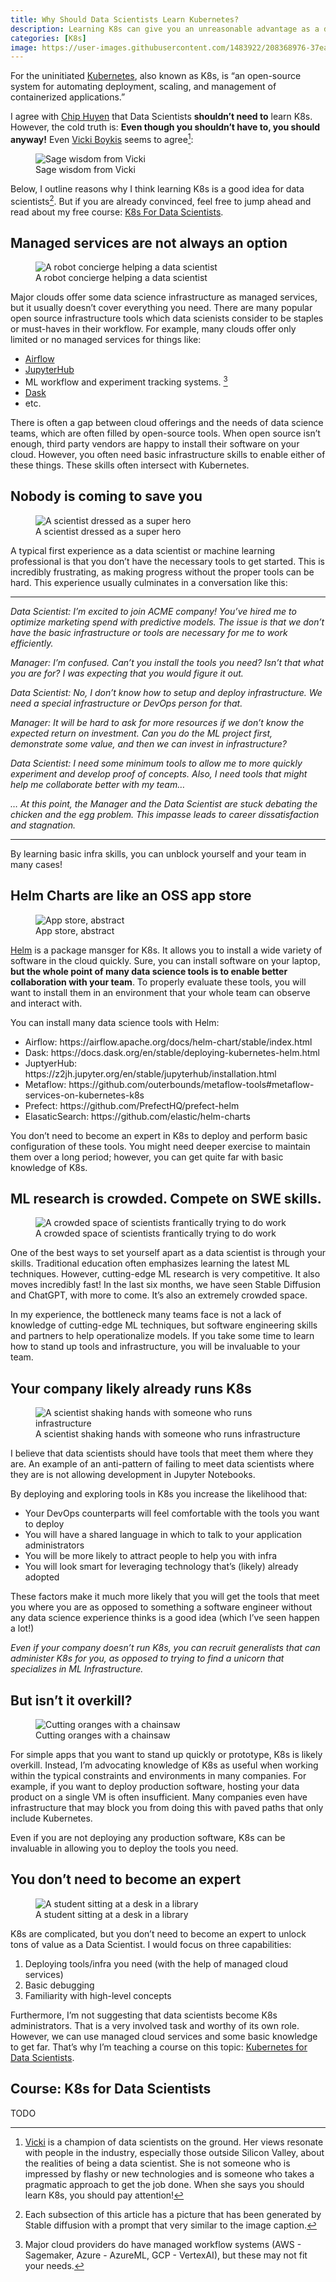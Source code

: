 ```yaml
---
title: Why Should Data Scientists Learn Kubernetes?
description: Learning K8s can give you an unreasonable advantage as a data scientist and unblock your teams.
categories: [K8s]
image: https://user-images.githubusercontent.com/1483922/208368976-37ea8413-7102-4e17-97f1-0832c7a071c8.png
---
```


For the uninitiated [Kubernetes](https://kubernetes.io/), also known as K8s, is "an open-source system for automating deployment, scaling, and management of containerized applications."

I agree with [Chip Huyen](https://huyenchip.com/2021/09/13/data-science-infrastructure.html) that Data Scientists **shouldn't need to** learn K8s.   However, the cold truth is:  **Even though you shouldn't have to, you should anyway!**  Even [Vicki Boykis](https://twitter.com/vboykis/status/1596610600511102976) seems to agree[^1]:

![Sage wisdom from Vicki](20221212131043.png)


Below, I outline reasons why I think learning K8s is a good idea for data scientists[^2].  But if you are already convinced, feel free to jump ahead and read about my free course: [K8s For Data Scientists](#course-k8s-for-data-scientists).

## Managed services are not always an option

![A robot concierge helping a data scientist](bellman_ds.jpeg)

Major clouds offer some data science infrastructure as managed services, but it usually doesn't cover everything you need. There are many popular open source infrastructure tools which data scienists consider to be staples or must-haves in their workflow.  For example, many clouds offer only limited or no managed services for things like:

- [Airflow](https://airflow.apache.org/)
- [JupyterHub](https://jupyter.org/hub)
- ML workflow and experiment tracking systems. [^3]
- [Dask](https://www.dask.org/)
- etc.

There is often a gap between cloud offerings and the needs of data science teams, which are often filled by open-source tools. When open source isn't enough, third party vendors are happy to install their software on your cloud. However, you often need basic infrastructure skills to enable either of these things. These skills often intersect with Kubernetes.


## Nobody is coming to save you

![A scientist dressed as a super hero](20221212104110.png)

A typical first experience as a data scientist or machine learning professional is that you don't have the necessary tools to get started.  This is incredibly frustrating, as making progress without the proper tools can be hard.  This experience usually culminates in a conversation like this:

---

_Data Scientist: I'm excited to join ACME company!  You've hired me to optimize marketing spend with predictive models.  The issue is that we don't have the basic infrastructure or tools are necessary for me to work efficiently._

_Manager: I'm confused. Can't you install the tools you need?  Isn't that what you are for?  I was expecting that you would figure it out._

_Data Scientist:  No, I don't know how to setup and deploy infrastructure.  We need a special infrastructure or DevOps person for that._

_Manager: It will be hard to ask for more resources if we don't know the expected return on investment.  Can you do the ML project first, demonstrate some value, and then we can invest in infrastructure?_

_Data Scientist:  I need some minimum tools to allow me to more quickly experiment and develop proof of concepts.  Also, I need tools that might help me collaborate better with my team..._

_... At this point, the Manager and the Data Scientist are stuck debating the chicken and the egg problem.  This impasse leads to career dissatisfaction and stagnation._

---

By learning basic infra skills, you can unblock yourself and your team in many cases!


## Helm Charts are like an OSS app store

![App store, abstract](20221212110053.png)

[Helm](https://helm.sh/) is a package mansger for K8s.  It allows you to install a wide variety of software in the cloud quickly.  Sure, you can install software on your laptop, **but the whole point of many data science tools is to enable better collaboration with your team**.  To properly evaluate these tools, you will want to install them in an environment that your whole team can observe and interact with.   

You can install many data science tools with Helm:

- Airflow: https://airflow.apache.org/docs/helm-chart/stable/index.html
- Dask: https://docs.dask.org/en/stable/deploying-kubernetes-helm.html
- JuptyerHub: https://z2jh.jupyter.org/en/stable/jupyterhub/installation.html
- Metaflow: https://github.com/outerbounds/metaflow-tools#metaflow-services-on-kubernetes-k8s
- Prefect: https://github.com/PrefectHQ/prefect-helm
- ElasaticSearch: https://github.com/elastic/helm-charts

You don't need to become an expert in K8s to deploy and perform basic configuration of these tools.  You might need deeper exercise to maintain them over a long period; however, you can get quite far with basic knowledge of K8s. 


## ML research is crowded. Compete on SWE skills.

![A crowded space of scientists frantically trying to do work](20221212122136.png)

One of the best ways to set yourself apart as a data scientist is through your skills.  Traditional education often emphasizes learning the latest ML techniques.  However, cutting-edge ML research is very competitive.  It also moves incredibly fast!  In the last six months, we have seen Stable Diffusion and ChatGPT, with more to come.  It's also an extremely crowded space.

In my experience, the bottleneck many teams face is not a lack of knowledge of cutting-edge ML techniques, but software engineering skills and partners to help operationalize models.  If you take some time to learn how to stand up tools and infrastructure, you will be invaluable to your team.  


## Your company likely already runs K8s

![A scientist shaking hands with someone who runs infrastructure](shaking_hands.jpeg)

I believe that data scientists should have tools that meet them where they are. An example of an anti-pattern of failing to meet data scientists where they are is not allowing development in Jupyter Notebooks.  

By deploying and exploring tools in K8s you increase the likelihood that:

- Your DevOps counterparts will feel comfortable with the tools you want to deploy
- You will have a shared language in which to talk to your application administrators
- You will be more likely to attract people to help you with infra
- You will look smart for leveraging technology that's (likely) already adopted  

These factors make it much more likely that you will get the tools that meet you where you are as opposed to something a software engineer without any data science experience thinks is a good idea (which I've seen happen a lot!)

_Even if your company doesn't run K8s, you can recruit generalists that can administer K8s for you, as opposed to trying to find a unicorn that specializes in ML Infrastructure._

## But isn't it overkill?

![Cutting oranges with a chainsaw](orange_chainsaw.jpeg)

For simple apps that you want to stand up quickly or prototype, K8s is likely overkill. Instead, I'm advocating knowledge of K8s as useful when working within the typical constraints and environments in many companies.  For example, if you want to deploy production software, hosting your data product on a single VM is often insufficient.  Many companies even have infrastructure that may block you from doing this with paved paths that only include Kubernetes.

Even if you are not deploying any production software, K8s can be invaluable in allowing you to deploy the tools you need.

## You don't need to become an expert

![A student sitting at a desk in a library](20221212115117.png)

K8s are complicated, but you don't need to become an expert to unlock tons of value as a Data Scientist.  I would focus on three capabilities:

1. Deploying tools/infra you need (with the help of managed cloud services)
2. Basic debugging 
3. Familiarity with high-level concepts

Furthermore, I'm not suggesting that data scientists become K8s administrators.  That is a very involved task and worthy of its own role. However, we can use managed cloud services and some basic knowledge to get far. That's why I'm teaching a course on this topic: [Kubernetes for Data Scientists](#course-k8s-for-data-scientists).

## Course: K8s for Data Scientists

TODO

[^1]: [Vicki](https://vickiboykis.com/) is a champion of data scientists on the ground.  Her views resonate with people in the industry, especially those outside Silicon Valley, about the realities of being a data scientist.  She is not someone who is impressed by flashy or new technologies and is someone who takes a pragmatic approach to get the job done.  When she says you should learn K8s, you should pay attention!

[^2]: Each subsection of this article has a picture that has been generated by Stable diffusion with a prompt that very similar to the image caption.

[^3]: Major cloud providers do have managed workflow systems (AWS - Sagemaker, Azure - AzureML, GCP - VertexAI), but these may not fit your needs.
